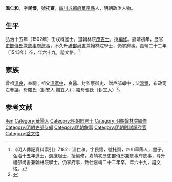 {{明清人物信息框
| 姓名 = 溫仁和
| 原名 =
| 圖片名稱= 
| 圖片大小 =
| 圖片說明 = 
| 最高職務 = 禮部尚書兼翰林院學士
| 國家 = 大明 
| 爵位 =
| 籍貫 = [[四川|四川]][[成都府|成都府]][[華陽縣|華陽縣]]
| 族裔 = 
| 字號 = 字民懷，號托齋
| 諡號 = 文恪
| 出生日期 = 成化十一年（1475年）
| 出生地點 =
| 逝世日期 = 嘉靖二十二年（1543年）
| 逝世地點 =
| 墓葬 =
| 配偶 = 何氏
| 親屬 = 
| 出身 =
* 弘治十五年壬戌科進士出身
| 經歷 =
| 著作 = 
}}
'''溫仁和'''{{BD|1475年||1543年||Wen溫}}，字'''民懷'''，號'''托齋'''，[[四川|四川]][[成都府|成都府]][[華陽縣|華陽縣]]人，明朝政治人物。

==生平==
弘治十五年（1502年）壬戌科進士。選翰林院[[庶吉士|庶吉士]]，授[[編修|編修]]。嘉靖初年，歷官[[吏部侍郎|吏部侍郎]]兼[[詹事府|詹事府]][[詹事|詹事]]，不久升[[禮部尚書|禮部尚書]]兼翰林院學士，仍掌府事。嘉靖二十二年（1543年）卒，年六十九，謚文恪。<ref>《明人傳記資料索引》7182：溫仁和，字民懷，號托齋，四川華陽人，璽子。弘治十五年進士，選庶起士，授編修，嘉靖初歷吏部侍郎兼詹事府詹事，尋升禮部尚書兼翰林院學士，仍掌府事，致仕嘉靖二十二年卒，年六十九，謚文恪。</ref>

== 家族 ==
曾祖[[溫良|溫良]]，奉祠；祖父[[溫彥中|溫彥中]]，良醫、封監察御史、贈戶部郎中；父[[溫璽|溫璽]]，布政司右參議。母羅氏（封安人 贈宜人）；繼母張氏（封宜人）<ref>{{Cite book|title=天一阁藏明代科举录选刊 登科录 点校本|last=龚延明主编|first=|publisher=宁波出版社|year=2016|isbn=978-7-5526-2320-8|location=宁波|pages=|quote=《天一閣藏明代科舉錄選刊.登科錄》之《弘治十五年進士登科錄》}}</ref>。

==参考文献==
{{reflist}}

{{弘治十五年壬戌科殿試金榜}}

{{Authority control}}

{{DEFAULTSORT:Wen溫}}
[[Category:温姓|Ren]]
[[Category:華陽人|Category:華陽人]]
[[Category:明朝庶吉士|Category:明朝庶吉士]]
[[Category:明朝翰林院編修|Category:明朝翰林院編修]]
[[Category:明朝吏部侍郎|Category:明朝吏部侍郎]]
[[Category:明朝詹事|Category:明朝詹事]]
[[Category:明朝殿試讀卷官|Category:明朝殿試讀卷官]]
[[Category:諡文恪|Category:諡文恪]]